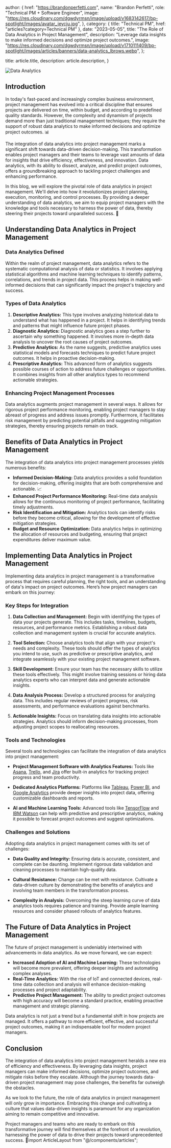 
  author: {
    href: "https://brandonperfetti.com",
    name: "Brandon Perfetti",
    role: "Technical PM + Software Engineer",
    image:
      "https://res.cloudinary.com/dgwdyrmsn/image/upload/v1683142617/bp-spotlight/images/avatar_jeycju.jpg",
  },
  category: { title: "Technical PM", href: "articles?category=Technical PM" },
  date: "2023-05-05",
  title:
    "The Role of Data Analytics in Project Management",
  description: "Leverage data insights to make informed decisions and optimize project outcomes.",
  image:
    "https://res.cloudinary.com/dgwdyrmsn/image/upload/v1710111409/bp-spotlight/images/articles/banners/data-analytics_lbrows.webp",
};

  title: article.title,
  description: article.description,
}


<img className="mx-auto" src={article.image} alt="Data Analytics" />

## Introduction

In today's fast-paced and increasingly complex business environment, project management has evolved into a critical discipline that ensures projects are delivered on time, within budget, and according to predefined quality standards. However, the complexity and dynamism of projects demand more than just traditional management techniques; they require the support of robust data analytics to make informed decisions and optimize project outcomes. 📊

The integration of data analytics into project management marks a significant shift towards data-driven decision-making. This transformation enables project managers and their teams to leverage vast amounts of data for insights that drive efficiency, effectiveness, and innovation. Data analytics, with its ability to dissect, analyze, and predict project outcomes, offers a groundbreaking approach to tackling project challenges and enhancing performance. 

In this blog, we will explore the pivotal role of data analytics in project management. We'll delve into how it revolutionizes project planning, execution, monitoring, and control processes. By providing a deeper understanding of data analytics, we aim to equip project managers with the knowledge and tools necessary to harness the power of data, thereby steering their projects toward unparalleled success. 🚀

## Understanding Data Analytics in Project Management

### Data Analytics Defined

Within the realm of project management, data analytics refers to the systematic computational analysis of data or statistics. It involves applying statistical algorithms and machine learning techniques to identify patterns, correlations, and trends in project data. This process helps in making well-informed decisions that can significantly impact the project's trajectory and success. 

### Types of Data Analytics

1. **Descriptive Analytics:** This type involves analyzing historical data to understand what has happened in a project. It helps in identifying trends and patterns that might influence future project phases.
2. **Diagnostic Analytics:** Diagnostic analytics goes a step further to ascertain why something happened. It involves more in-depth data analysis to uncover the root causes of project outcomes.
3. **Predictive Analytics:** As the name suggests, predictive analytics uses statistical models and forecasts techniques to predict future project outcomes. It helps in proactive decision-making.
4. **Prescriptive Analytics:** This advanced form of analytics suggests possible courses of action to address future challenges or opportunities. It combines insights from all other analytics types to recommend actionable strategies.

### Enhancing Project Management Processes

Data analytics augments project management in several ways. It allows for rigorous project performance monitoring, enabling project managers to stay abreast of progress and address issues promptly. Furthermore, it facilitates risk management by predicting potential pitfalls and suggesting mitigation strategies, thereby ensuring projects remain on track.

## Benefits of Data Analytics in Project Management

The integration of data analytics into project management processes yields numerous benefits:

- **Informed Decision-Making:** Data analytics provides a solid foundation for decision-making, offering insights that are both comprehensive and actionable. 📈
- **Enhanced Project Performance Monitoring:** Real-time data analysis allows for the continuous monitoring of project performance, facilitating timely adjustments.
- **Risk Identification and Mitigation:** Analytics tools can identify risks before they become critical, allowing for the development of effective mitigation strategies.
- **Budget and Resource Optimization:** Data analytics helps in optimizing the allocation of resources and budgeting, ensuring that project expenditures deliver maximum value.

## Implementing Data Analytics in Project Management

Implementing data analytics in project management is a transformative process that requires careful planning, the right tools, and an understanding of data's impact on project outcomes. Here’s how project managers can embark on this journey:

### Key Steps for Integration

1. **Data Collection and Management:** Begin with identifying the types of data your projects generate. This includes tasks, timelines, budgets, resources, and performance metrics. Establishing a robust data collection and management system is crucial for accurate analytics.

2. **Tool Selection:** Choose analytics tools that align with your project's needs and complexity. These tools should offer the types of analytics you intend to use, such as predictive or prescriptive analytics, and integrate seamlessly with your existing project management software.

3. **Skill Development:** Ensure your team has the necessary skills to utilize these tools effectively. This might involve training sessions or hiring data analytics experts who can interpret data and generate actionable insights.

4. **Data Analysis Process:** Develop a structured process for analyzing data. This includes regular reviews of project progress, risk assessments, and performance evaluations against benchmarks.

5. **Actionable Insights:** Focus on translating data insights into actionable strategies. Analytics should inform decision-making processes, from adjusting project scopes to reallocating resources.

### Tools and Technologies

Several tools and technologies can facilitate the integration of data analytics into project management:

- **Project Management Software with Analytics Features:** Tools like [Asana](https://asana.com/), [Trello](https://trello.com/), and [Jira](https://www.atlassian.com/software/jira) offer built-in analytics for tracking project progress and team productivity.

- **Dedicated Analytics Platforms:** Platforms like [Tableau](https://www.tableau.com/), [Power BI](https://www.microsoft.com/en-us/power-platform/products/power-bi), and [Google Analytics](https://marketingplatform.google.com/about/analytics/) provide deeper insights into project data, offering customizable dashboards and reports.

- **AI and Machine Learning Tools:** Advanced tools like [TensorFlow](https://www.tensorflow.org/) and [IBM Watson](https://www.ibm.com/watson) can help with predictive and prescriptive analytics, making it possible to forecast project outcomes and suggest optimizations.

### Challenges and Solutions

Adopting data analytics in project management comes with its set of challenges:

- **Data Quality and Integrity:** Ensuring data is accurate, consistent, and complete can be daunting. Implement rigorous data validation and cleaning processes to maintain high-quality data.

- **Cultural Resistance:** Change can be met with resistance. Cultivate a data-driven culture by demonstrating the benefits of analytics and involving team members in the transformation process.

- **Complexity in Analysis:** Overcoming the steep learning curve of data analytics tools requires patience and training. Provide ample learning resources and consider phased rollouts of analytics features.

## The Future of Data Analytics in Project Management

The future of project management is undeniably intertwined with advancements in data analytics. As we move forward, we can expect:

- **Increased Adoption of AI and Machine Learning:** These technologies will become more prevalent, offering deeper insights and automating complex analyses.
- **Real-Time Analytics:** With the rise of IoT and connected devices, real-time data collection and analysis will enhance decision-making processes and project adaptability.
- **Predictive Project Management:** The ability to predict project outcomes with high accuracy will become a standard practice, enabling proactive management and strategic planning.

Data analytics is not just a trend but a fundamental shift in how projects are managed. It offers a pathway to more efficient, effective, and successful project outcomes, making it an indispensable tool for modern project managers.

## Conclusion

The integration of data analytics into project management heralds a new era of efficiency and effectiveness. By leveraging data insights, project managers can make informed decisions, optimize project outcomes, and mitigate risks before they escalate. Although the journey towards data-driven project management may pose challenges, the benefits far outweigh the obstacles.

As we look to the future, the role of data analytics in project management will only grow in importance. Embracing this change and cultivating a culture that values data-driven insights is paramount for any organization aiming to remain competitive and innovative.

Project managers and teams who are ready to embark on this transformative journey will find themselves at the forefront of a revolution, harnessing the power of data to drive their projects toward unprecedented success. 🌟import ArticleLayout from "@/components/articles";

